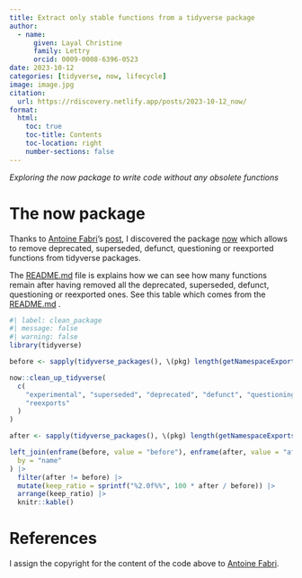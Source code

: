 ```yaml
---
title: Extract only stable functions from a tidyverse package
author: 
  - name:
      given: Layal Christine
      family: Lettry
      orcid: 0009-0008-6396-0523
date: 2023-10-12
categories: [tidyverse, now, lifecycle]
image: image.jpg
citation: 
  url: https://rdiscovery.netlify.app/posts/2023-10-12_now/
format:
  html:
    toc: true
    toc-title: Contents
    toc-location: right
    number-sections: false
---
```


*Exploring the now package to write code without any obsolete functions*

# The now package

Thanks to [Antoine Fabri](https://x.com/antoine_fabri?s=20)'s [post](https://x.com/antoine_fabri/status/1712063122989547718?s=20), I discovered the package [now](https://github.com/moodymudskipper/now) which allows to remove deprecated, superseded, defunct, questioning or reexported functions from tidyverse packages.

The [README.md](https://github.com/moodymudskipper/now#readme) file is explains how we can see how many functions remain after having removed all the deprecated, superseded, defunct, questioning or reexported ones. See this table which comes from the [README.md](https://github.com/moodymudskipper/now#readme) .

```r
#| label: clean_package
#| message: false
#| warning: false
library(tidyverse)

before <- sapply(tidyverse_packages(), \(pkg) length(getNamespaceExports(pkg)))

now::clean_up_tidyverse(
  c(
    "experimental", "superseded", "deprecated", "defunct", "questioning",
    "reexports"
  )
)

after <- sapply(tidyverse_packages(), \(pkg) length(getNamespaceExports(pkg)))

left_join(enframe(before, value = "before"), enframe(after, value = "after"),
  by = "name"
) |>
  filter(after != before) |>
  mutate(keep_ratio = sprintf("%2.0f%%", 100 * after / before)) |>
  arrange(keep_ratio) |>
  knitr::kable()
```

# References

I assign the copyright for the content of the code above to [Antoine Fabri](https://x.com/antoine_fabri?s=20).
